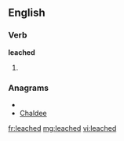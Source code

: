 ==English==

===Verb===
'''leached'''

# {{past of|[[leach]]}}

===Anagrams===
* {{alphagram|acdeehl}}
* [[Chaldee#English|Chaldee]]

[[fr:leached]]
[[mg:leached]]
[[vi:leached]]